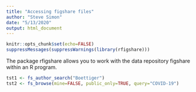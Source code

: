 ```yaml
---
title: "Accessing figshare files"
author: "Steve Simon"
date: "5/13/2020"
output: html_document
---
```


```r
knitr::opts_chunk$set(echo=FALSE)
suppressMessages(suppressWarnings(library(rfigshare)))
```

The package rfigshare allows you to work with the data repository figshare within an R program.

```r
tst1 <- fs_author_search("Boettiger")
tst2 <- fs_browse(mine=FALSE, public_only=TRUE, query="COVID-19")
```